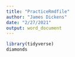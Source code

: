 ```yaml
---
title: "PracticeRmdfile"
author: "James Dickens"
date: "2/27/2021"
output: word_document
---
```


```r

library(tidyverse)
diamonds



```

